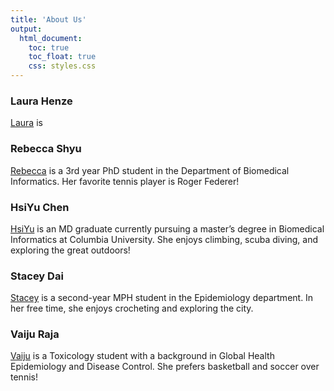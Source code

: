 ```yaml
---
title: 'About Us'
output: 
  html_document:
    toc: true
    toc_float: true
    css: styles.css
---
```


### Laura Henze 
[Laura](https://github.com/) is

### Rebecca Shyu
[Rebecca](https://github.com/rysgpd) is a 3rd year PhD student in the Department of Biomedical Informatics. Her favorite tennis player is Roger Federer!

### HsiYu Chen  
[HsiYu](https://github.com/xcindychen) is an MD graduate currently pursuing a master’s degree in Biomedical Informatics at Columbia University. She enjoys climbing, scuba diving, and exploring the great outdoors!

### Stacey Dai  
[Stacey](https://github.com/sd3730) is a second-year MPH student in the Epidemiology department. In her free time, she enjoys crocheting and exploring the city.

### Vaiju Raja 
[Vaiju](https://github.com/spicypeanut17) is a Toxicology student with a background in Global Health Epidemiology and Disease Control. She prefers basketball and soccer over tennis!

